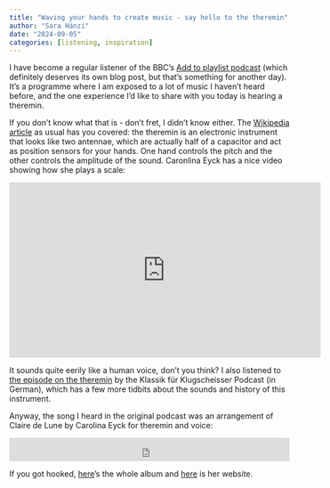 ```yaml
---
title: "Waving your hands to create music - say hello to the theremin"
author: "Sara Hänzi"
date: "2024-09-05"
categories: [listening, inspiration]
---
```


I have become a regular listener of the BBC's [Add to playlist podcast](https://www.bbc.co.uk/programmes/m00106lb) (which definitely deserves its own blog post, but that's something for another day). It's a programme where I am exposed to a lot of music I haven't heard before, and the one experience I'd like to share with you today is hearing a theremin.

If you don't know what that is - don't fret, I didn't know either. The [Wikipedia article](https://en.wikipedia.org/wiki/Theremin) as usual has you covered: the theremin is an electronic instrument that looks like two antennae, which are actually half of a capacitor and act as position sensors for your hands. One hand controls the pitch and the other controls the amplitude of the sound. Caronlina Eyck has a nice video showing how she plays a scale:

<iframe width="560" height="315" src="https://www.youtube.com/embed/0n-o71RUrQw?si=LR-17tBjzTGZzz-o" title="YouTube video player" frameborder="0" allow="accelerometer; autoplay; clipboard-write; encrypted-media; gyroscope; picture-in-picture; web-share" allowfullscreen></iframe>

It sounds quite eerily like a human voice, don't you think? I also listened to [the episode on the theremin](https://www.br.de/mediathek/podcast/klassik-fuer-klugscheisser/it-s-magic-alles-uebers-theremin/2026052) by the Klassik für Klugscheisser Podcast (in German), which has a few more tidbits about the sounds and history of this instrument.

Anyway, the song I heard in the original podcast was an arrangement of Claire de Lune by Carolina Eyck for theremin and voice:

<iframe style="border: 0; width: 100%; height: 42px;" src="https://bandcamp.com/EmbeddedPlayer/album=2823618276/size=small/bgcol=ffffff/linkcol=0687f5/track=3755930335/transparent=true/" seamless><a href="https://carolinaeyck.bandcamp.com/album/thetis-2086">Thetis 2086 by Carolina Eyck</a></iframe>

If you got hooked, [here](https://carolinaeyck.bandcamp.com/album/thetis-2086)'s the whole album and [here](https://www.carolinaeyck.com/) is her website.